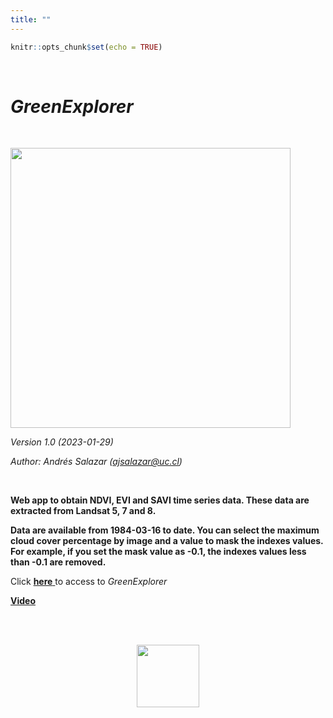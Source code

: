 ```yaml
---
title: ""
---
```


```r
knitr::opts_chunk$set(echo = TRUE)
```

<br>

# ***GreenExplorer***

<br>

![](images/Imagen1.png){width="448"}

*Version 1.0 (2023-01-29)*

*Author: Andrés Salazar ([ajsalazar\@uc.cl](mailto:ajsalazar@uc.cl){.email})*

\

**Web app to obtain NDVI, EVI and SAVI time series data. These data are extracted from Landsat 5, 7 and 8.**

**Data are available from 1984-03-16 to date. You can select the maximum cloud cover percentage by image and a value to mask the indexes values. For example, if you set the mask value as -0.1, the indexes values less than -0.1 are removed.**

Click <a href =  "https://andres-gee.users.earthengine.app/view/green-explorer" target = "_blank" rel = "noopener noreferrer"> **here** </a> to access to *GreenExplorer*

<a href =  "https://www.youtube.com/watch?v=YQA-LxP1aLE&ab_channel=GeoStyle" target = "_blank" rel = "noopener noreferrer"> **Video** </a>



\
\

<center>![](images/logo_final.png){width="100"}</center>
